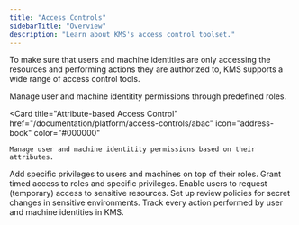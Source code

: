 ```yaml
---
title: "Access Controls"
sidebarTitle: "Overview"
description: "Learn about KMS's access control toolset."
---
```


To make sure that users and machine identities are only accessing the resources and performing actions they are authorized to, KMS supports a wide range of access control tools. 

<CardGroup cols={2}>
  <Card 
    title="Role-based Access Controls" 
    href="./role-based-access-controls" 
    icon="address-book" 
    color="#000000"
  >
    Manage user and machine identitity permissions through predefined roles. 
  </Card>

  <Card 
    title="Attribute-based Access Control" 
    href="/documentation/platform/access-controls/abac" 
    icon="address-book" 
    color="#000000"
  >
    Manage user and machine identitity permissions based on their attributes.
  </Card>
  <Card
    title="Additional Privileges"
    href="./additional-privileges"
    icon="ballot-check"
    color="#000000"
  >
    Add specific privileges to users and machines on top of their roles. 
  </Card>
  <Card 
    title="Temporary Access" 
    href="./temporary-access" 
    icon="clock" 
    color="#000000"
  >
    Grant timed access to roles and specific privileges. 
  </Card>
  <Card
    title="Access Requests"
    href="./access-requests"
    icon="check"
    color="#000000"
  >
    Enable users to request (temporary) access to sensitive resources. 
  </Card>
  <Card 
    title="Approval Workflows" 
    href="/documentation/platform/pr-workflows" 
    icon="thumbs-up" 
    color="#000000"
  >
    Set up review policies for secret changes in sensitive environments. 
  </Card>
  <Card
    title="Audit Logs"
    href="/documentation/platform/audit-logs"
    icon="list"
    color="#000000"
  >
    Track every action performed by user and machine identities in KMS. 
  </Card>
</CardGroup>
